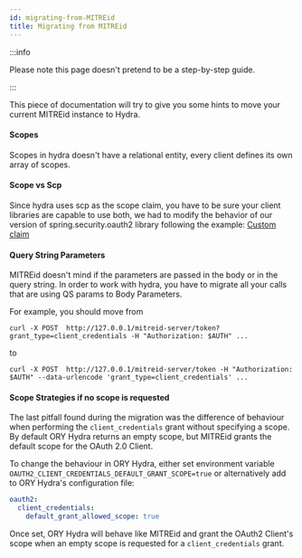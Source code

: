 ```yaml
---
id: migrating-from-MITREid
title: Migrating from MITREid
---
```


:::info

Please note this page doesn't pretend to be a step-by-step guide.

:::

This piece of documentation will try to give you some hints to move your current MITREid instance to Hydra.

#### Scopes

Scopes in hydra doesn't have a relational entity, every client defines its own array of scopes.

#### Scope vs Scp

Since hydra uses scp as the scope claim, you have to be sure your client libraries are capable to use both, we had to modify the behavior of our version of spring.security.oauth2 library following the example: [Custom claim](https://dev.to/toojannarong/spring-security-with-jwt-the-easiest-way-2i43)

#### Query String Parameters

MITREid doesn't mind if the parameters are passed in the body or in the query string. In order to work with hydra, you have to migrate all your calls that are using QS params to Body Parameters.

For example, you should move from

```
curl -X POST  http://127.0.0.1/mitreid-server/token?grant_type=client_credentials -H "Authorization: $AUTH" ...
```

to

```
curl -X POST  http://127.0.0.1/mitreid-server/token -H "Authorization: $AUTH" --data-urlencode 'grant_type=client_credentials' ...
```

#### Scope Strategies if no scope is requested

The last pitfall found during the migration was the difference of behaviour when performing the `client_credentials` grant without specifying a scope. By default ORY Hydra returns an empty scope, but MITREid grants the default scope for the OAuth 2.0 Client.

To change the behaviour in ORY Hydra, either set environment variable `OAUTH2_CLIENT_CREDENTIALS_DEFAULT_GRANT_SCOPE=true` or alternatively add to ORY Hydra's configuration file:

```yaml title="path/to/hydra.yaml"
oauth2:
  client_credentials:
    default_grant_allowed_scope: true
```

Once set, ORY Hydra will behave like MITREid and grant the OAuth2 Client's scope when an empty scope is requested for a `client_credentials` grant.

